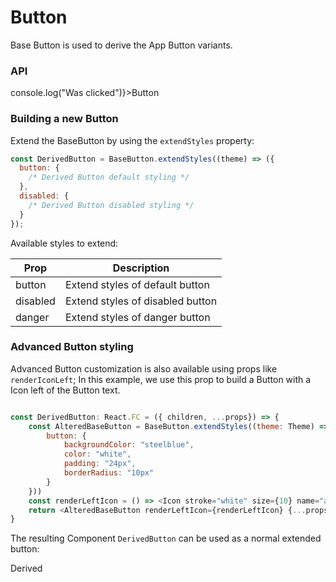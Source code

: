 
<Meta title="Components| Button" />

# Button

Base Button is used to derive the App Button variants.  

### API 

<Preview>
  <Story name="BaseButton">
    <BaseButton onClick={() => console.log("Was clicked")}>Button</BaseButton>
  </Story>
</Preview>


### Building a new Button

Extend the BaseButton by using the `extendStyles` property:

```javascript
const DerivedButton = BaseButton.extendStyles((theme) => ({
  button: {
    /* Derived Button default styling */
  },
  disabled: {
    /* Derived Button disabled styling */
  }
});
```
Available styles to extend:

<table width="100%">
  <thead>
    <tr>
      <th>Prop</th>
      <th>Description</th>
    </tr>
  </thead>
  <tbody>
    <tr>
      <td>button</td>
      <td>Extend styles of default button</td>
    </tr>
    <tr>
      <td>disabled</td>
      <td>Extend styles of disabled button</td>
    </tr>
    <tr>
      <td>danger</td>
      <td>Extend styles of danger button</td>
    </tr>
  </tbody>
</table>

### Advanced Button styling

Advanced Button customization is also available using props like `renderIconLeft`; In this example, we use this prop to build a Button with a Icon left of the Button text.

```javascript

const DerivedButton: React.FC = ({ children, ...props}) => {
    const AlteredBaseButton = BaseButton.extendStyles((theme: Theme) => ({
        button: {
            backgroundColor: "steelblue",
            color: "white",
            padding: "24px",
            borderRadius: "10px"
        }
    }))
    const renderLeftIcon = () => <Icon stroke="white" size={10} name="add" />;
    return <AlteredBaseButton renderLeftIcon={renderLeftIcon} {...props}>{children}</AlteredBaseButton>
}
```
The resulting Component `DerivedButton` can be used as a normal extended button:

<Preview>
  <Story name="DerivedButton">
    <DerivedButton>Derived</DerivedButton>
  </Story>
</Preview>